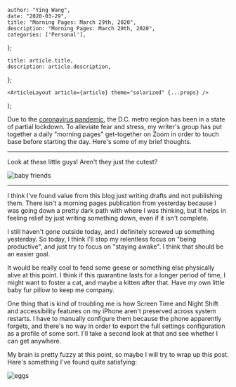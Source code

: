 

    author: "Ying Wang",
    date: "2020-03-29",
    title: "Morning Pages: March 29th, 2020",
    description: "Morning Pages: March 29th, 2020",
    categories: ['Personal'],
};

    title: article.title,
    description: article.description,
};

    <ArticleLayout article={article} theme="solarized" {...props} />
);


Due to the [coronavirus
pandemic](https://en.wikipedia.org/wiki/2019-20_coronavirus_pandemic), the D.C.
metro region has been in a state of partial lockdown. To alleviate fear and
stress, my writer's group has put together a daily "morning pages" get-together
on Zoom in order to touch base before starting the day. Here's some of my brief
thoughts.

---

Look at these little guys! Aren't they just the cutest?

![baby friends](/img/posts/2020/03/29/morning_pages.jpg)

---

I think I've found value from this blog just writing drafts and not publishing
them. There isn't a morning pages publication from yesterday because I was going
down a pretty dark path with where I was thinking, but it helps in feeling
relief by just writing something down, even if it isn't complete.

I still haven't gone outside today, and I definitely screwed up something
yesterday. So today, I think I'll stop my relentless focus on "being
productive", and just try to focus on "staying awake". I think that should be an
easier goal.

It would be really cool to feed some geese or something else physically alive at
this point. I think if this quarantine lasts for a longer period of time, I
might want to foster a cat, and maybe a kitten after that. Have my own little
baby fur pillow to keep me company.

One thing that is kind of troubling me is how Screen Time and Night Shift and
accessibility features on my iPhone aren't preserved across system restarts. I
have to manually configure them because the phone apparently forgets, and
there's no way in order to export the full settings configuration as a profile
of some sort. I'll take a second look at that and see whether I can get
anywhere.

My brain is pretty fuzzy at this point, so maybe I will try to wrap up this
post. Here's something I've found quite satisfying:

![eggs](/img/posts/2020/03/29/morning_pages_2.jpg)
